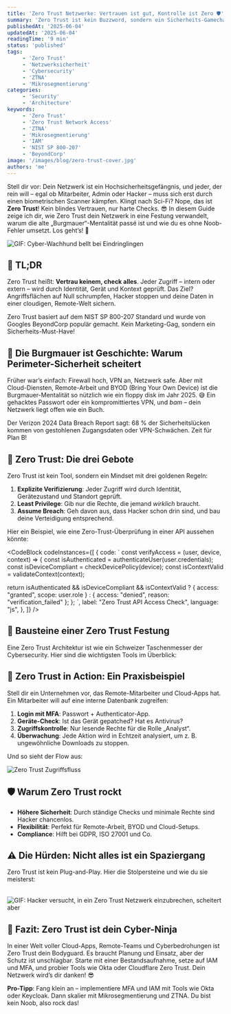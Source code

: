 ```yaml
---
title: 'Zero Trust Netzwerke: Vertrauen ist gut, Kontrolle ist Zero 🛡️'
summary: 'Zero Trust ist kein Buzzword, sondern ein Sicherheits-Gamechanger. Lerne, wie du dein Netzwerk gegen Hacker und Insider-Bedrohungen absicherst.'
publishedAt: '2025-06-04'
updatedAt: '2025-06-04'
readingTime: '9 min'
status: 'published'
tags:
     - 'Zero Trust'
     - 'Netzwerksicherheit'
     - 'Cybersecurity'
     - 'ZTNA'
     - 'Mikrosegmentierung'
categories:
     - 'Security'
     - 'Architecture'
keywords:
     - 'Zero Trust'
     - 'Zero Trust Network Access'
     - 'ZTNA'
     - 'Mikrosegmentierung'
     - 'IAM'
     - 'NIST SP 800-207'
     - 'BeyondCorp'
image: '/images/blog/zero-trust-cover.jpg'
authors: 'me'
---
```


Stell dir vor: Dein Netzwerk ist ein Hochsicherheitsgefängnis, und jeder, der rein will – egal ob Mitarbeiter, Admin oder Hacker – muss sich erst durch einen biometrischen Scanner kämpfen. Klingt nach Sci-Fi? Nope, das ist **Zero Trust**! Kein blindes Vertrauen, nur harte Checks. 😎 In diesem Guide
zeige ich dir, wie Zero Trust dein Netzwerk in eine Festung verwandelt, warum die alte „Burgmauer“-Mentalität passé ist und wie du es ohne Noob-Fehler umsetzt. Los geht’s! 🚀

![GIF: Cyber-Wachhund bellt bei Eindringlingen](/images/gifs/cyber-guard-dog.gif)

## 🧠 TL;DR

Zero Trust heißt: **Vertrau keinem, check alles**. Jeder Zugriff – intern oder extern – wird durch Identität, Gerät und Kontext geprüft. Das Ziel? Angriffsflächen auf Null schrumpfen, Hacker stoppen und deine Daten in einer cloudigen, Remote-Welt sichern.

Zero Trust basiert auf dem NIST SP 800-207 Standard und wurde von Googles BeyondCorp populär gemacht. Kein Marketing-Gag, sondern ein Sicherheits-Must-Have!

## 🏰 Die Burgmauer ist Geschichte: Warum Perimeter-Sicherheit scheitert

Früher war’s einfach: Firewall hoch, VPN an, Netzwerk safe. Aber mit Cloud-Diensten, Remote-Arbeit und BYOD (Bring Your Own Device) ist die Burgmauer-Mentalität so nützlich wie ein floppy disk im Jahr 2025. 😅 Ein gehacktes Passwort oder ein kompromittiertes VPN, und _bam_ – dein Netzwerk liegt
offen wie ein Buch.

Der Verizon 2024 Data Breach Report sagt: 68 % der Sicherheitslücken kommen von gestohlenen Zugangsdaten oder VPN-Schwächen. Zeit für Plan B!

## 🔐 Zero Trust: Die drei Gebote

Zero Trust ist kein Tool, sondern ein Mindset mit drei goldenen Regeln:

1. **Explizite Verifizierung**: Jeder Zugriff wird durch Identität, Gerätezustand und Standort geprüft.
2. **Least Privilege**: Gib nur die Rechte, die jemand _wirklich_ braucht.
3. **Assume Breach**: Geh davon aus, dass Hacker schon drin sind, und bau deine Verteidigung entsprechend.

Hier ein Beispiel, wie eine Zero-Trust-Überprüfung in einer API aussehen könnte:

<CodeBlock
  codeInstances={[
    {
      code: `
      const verifyAccess = (user, device, context) => {
  const isAuthenticated = authenticateUser(user.credentials);
  const isDeviceCompliant = checkDevicePolicy(device);
  const isContextValid = validateContext(context);

return isAuthenticated && isDeviceCompliant && isContextValid ? { access: "granted", scope: user.role } : { access: "denied", reason: "verification_failed" }; }; `, label: "Zero Trust API Access Check", language: "js", }, ]} />

## 🧱 Bausteine einer Zero Trust Festung

Eine Zero Trust Architektur ist wie ein Schweizer Taschenmesser der Cybersecurity. Hier sind die wichtigsten Tools im Überblick:

<Table
	data={{
		headers: [
			{ key: 'component', content: 'Komponente' },
			{ key: 'description', content: 'Beschreibung' },
			{ key: 'tools', content: 'Beispiel-Tools' },
		],
		rows: [
			['IAM', 'Verwaltet Benutzeridentitäten und Zugriffsrechte', 'Okta, Azure AD, Keycloak'],
			['MFA', 'Mehrstufige Authentifizierung für Extra-Schutz', 'Auth0, Duo, Google Authenticator'],
			['Mikrosegmentierung', 'Netzwerk in isolierte Zonen aufteilen', 'Illumio, Cisco Secure Workload'],
			['Kontinuierliche Überwachung', 'Echtzeit-Detektion von Anomalien', 'Splunk, CrowdStrike Falcon'],
			['End-to-End-Verschlüsselung', 'Schützt Daten während der Übertragung', 'TLS, IPsec, ZTNA'],
		],
	}}
/>

## 🧪 Zero Trust in Action: Ein Praxisbeispiel

Stell dir ein Unternehmen vor, das Remote-Mitarbeiter und Cloud-Apps hat. Ein Mitarbeiter will auf eine interne Datenbank zugreifen:

1. **Login mit MFA**: Passwort + Authenticator-App.
2. **Geräte-Check**: Ist das Gerät gepatched? Hat es Antivirus?
3. **Zugriffskontrolle**: Nur lesende Rechte für die Rolle „Analyst“.
4. **Überwachung**: Jede Aktion wird in Echtzeit analysiert, um z. B. ungewöhnliche Downloads zu stoppen.

Und so sieht der Flow aus:

![Zero Trust Zugriffsfluss](/images/gifs/zero-trust-flow.gif)

## 🛡️ Warum Zero Trust rockt

-    **Höhere Sicherheit**: Durch ständige Checks und minimale Rechte sind Hacker chancenlos.
-    **Flexibilität**: Perfekt für Remote-Arbeit, BYOD und Cloud-Setups.
-    **Compliance**: Hilft bei GDPR, ISO 27001 und Co.

## ⚠️ Die Hürden: Nicht alles ist ein Spaziergang

Zero Trust ist kein Plug-and-Play. Hier die Stolpersteine und wie du sie meisterst:

<Table
	data={{
		headers: [
			{ key: 'challenge', content: 'Herausforderung' },
			{ key: 'description', content: 'Beschreibung' },
			{ key: 'solution', content: 'Lösung' },
		],
		rows: [
			['Komplexität', 'Integration in bestehende Systeme ist knifflig', 'Schrittweise Einführung, Pilotprojekte'],
			['Kosten', 'Tools und Schulungen kosten Kohle', 'Cloud-basierte ZTNA-Lösungen wie Cloudflare'],
			['Kultureller Wandel', 'Mitarbeiter murren über neue Prozesse', 'Schulungen und Change-Management'],
		],
	}}
/>

![GIF: Hacker versucht, in ein Zero Trust Netzwerk einzubrechen, scheitert aber](/images/gifs/fail.gif)

## 🧭 Fazit: Zero Trust ist dein Cyber-Ninja

In einer Welt voller Cloud-Apps, Remote-Teams und Cyberbedrohungen ist Zero Trust dein Bodyguard. Es braucht Planung und Einsatz, aber der Schutz ist unschlagbar. Starte mit einer Bestandsaufnahme, setze auf IAM und MFA, und probier Tools wie Okta oder Cloudflare Zero Trust. Dein Netzwerk wird’s dir
danken! 😎

**Pro-Tipp**: Fang klein an – implementiere MFA und IAM mit Tools wie Okta oder Keycloak. Dann skalier mit Mikrosegmentierung und ZTNA. Du bist kein Noob, also rock das!
